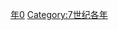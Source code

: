 {{Catnav|頁面分類|历史|歷史時代|年|7世纪各年}}

{{catmore}}
{{Commons category|610}}

[[Category:610年代|年0]]
[[Category:7世纪各年|Category:7世纪各年]]